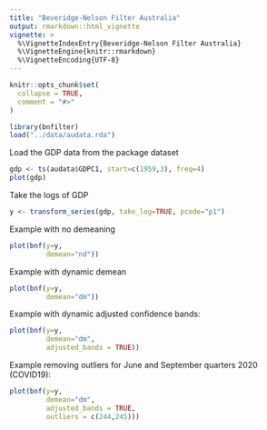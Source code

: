 ```yaml
---
title: "Beveridge-Nelson Filter Australia"
output: rmarkdown::html_vignette
vignette: >
  %\VignetteIndexEntry{Beveridge-Nelson Filter Australia}
  %\VignetteEngine{knitr::rmarkdown}
  %\VignetteEncoding{UTF-8}
---
```


```r
knitr::opts_chunk$set(
  collapse = TRUE,
  comment = "#>"
)
```

```r
library(bnfilter)
load("../data/audata.rda")
```

Load the GDP data from the package dataset

```r
gdp <- ts(audata$GDPC1, start=c(1959,3), freq=4)
plot(gdp)
```

Take the logs of GDP

```r
y <- transform_series(gdp, take_log=TRUE, pcode="p1")
```

Example with no demeaning

```r
plot(bnf(y=y, 
         demean="nd"))
```

Example with dynamic demean 

```r
plot(bnf(y=y, 
         demean="dm"))
```

Example with dynamic adjusted confidence bands: 

```r
plot(bnf(y=y, 
         demean="dm", 
         adjusted_bands = TRUE))
```

Example removing outliers for June and September quarters 2020 (COVID19):

```r
plot(bnf(y=y, 
         demean="dm", 
         adjusted_bands = TRUE, 
         outliers = c(244,245)))
```


